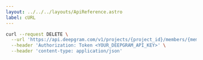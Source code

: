 ---
layout: ../../../layouts/ApiReference.astro
label: cURL
---

```bash
curl --request DELETE \
  --url 'https://api.deepgram.com/v1/projects/{project_id}/members/{member_id}' \
  --header 'Authorization: Token <YOUR_DEEPGRAM_API_KEY>' \
  --header 'content-type: application/json'
```
